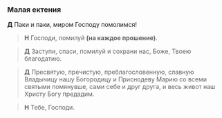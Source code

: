 ### Малая ектения

**Д** Паки и паки, миром Господу помолимся!

> **Н** Господи, помилуй **(на каждое прошение)**.

> **Д** Заступи, спаси, помилуй и сохрани нас, Боже, Твоею благодатию.

> **Д** Пресвятую, пречистую, преблагословенную, славную Владычицу нашу Богородицу и Приснодеву Марию со всеми святыми помянувше, сами себе и друг друга, и весь живот наш Христу Богу предадим.

> **Н** Тебе, Господи.